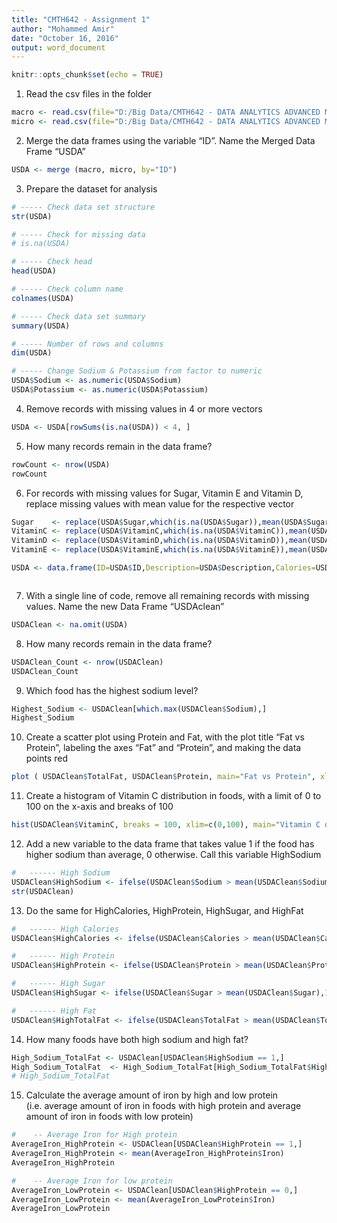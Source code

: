 ```yaml
---
title: "CMTH642 - Assignment 1"
author: "Mohammed Amir"
date: "October 16, 2016"
output: word_document
---
```


```r
knitr::opts_chunk$set(echo = TRUE)
```


1. Read the csv files in the folder
```r
macro <- read.csv(file="D:/Big Data/CMTH642 - DATA ANALYTICS ADVANCED METHODS/ASSIGNMENT 1/USDA_Macronutrients.csv",head=TRUE,sep=",")
micro <- read.csv(file="D:/Big Data/CMTH642 - DATA ANALYTICS ADVANCED METHODS/ASSIGNMENT 1/USDA_Micronutrients.csv",head=TRUE,sep=",")
```

2. Merge the data frames using the variable "ID". Name the Merged Data Frame "USDA"
```r
USDA <- merge (macro, micro, by="ID")
```

3. Prepare the dataset for analysis
```r
# ----- Check data set structure
str(USDA)

# ----- Check for missing data
# is.na(USDA)

# ----- Check head
head(USDA)

# ----- Check column name
colnames(USDA)

# ----- Check data set summary
summary(USDA)

# ----- Number of rows and columns
dim(USDA)

# ----- Change Sodium & Potassium from factor to numeric
USDA$Sodium <- as.numeric(USDA$Sodium)
USDA$Potassium <- as.numeric(USDA$Potassium)
```

4. Remove records with missing values in 4 or more vectors
```r
USDA <- USDA[rowSums(is.na(USDA)) < 4, ]

```

5. How many records remain in the data frame?
```r
rowCount <- nrow(USDA)
rowCount
```

6. For records with missing values for Sugar, Vitamin E and Vitamin D, replace missing values with mean value for the respective vector
```r

Sugar    <- replace(USDA$Sugar,which(is.na(USDA$Sugar)),mean(USDA$Sugar, na.rm = TRUE))
VitaminC <- replace(USDA$VitaminC,which(is.na(USDA$VitaminC)),mean(USDA$VitaminC, na.rm = TRUE))
VitaminD <- replace(USDA$VitaminD,which(is.na(USDA$VitaminD)),mean(USDA$VitaminD, na.rm = TRUE))
VitaminE <- replace(USDA$VitaminE,which(is.na(USDA$VitaminE)),mean(USDA$VitaminE, na.rm = TRUE))

USDA <- data.frame(ID=USDA$ID,Description=USDA$Description,Calories=USDA$Calories, Protein=USDA$Protein, TotalFat=USDA$TotalFat, Carbohydrate=USDA$Carbohydrate, Sodium=USDA$Sodium, Cholesterol=USDA$Cholesterol, Calcium=USDA$Calcium, Iron=USDA$Iron, Potassium=USDA$Potassium, Sugar, VitaminC, VitaminD, VitaminE)



```

7. With a single line of code, remove all remaining records with missing values. Name the new Data Frame "USDAclean"
```r
USDAClean <- na.omit(USDA)

```

8. How many records remain in the data frame?
```r
USDAClean_Count <- nrow(USDAClean)
USDAClean_Count
```

9. Which food has the highest sodium level?
```r
Highest_Sodium <- USDAClean[which.max(USDAClean$Sodium),]
Highest_Sodium

```

10. Create a scatter plot using Protein and Fat, with the plot title "Fat vs Protein", labeling the axes "Fat" and "Protein", and making the data points red
```r
plot ( USDAClean$TotalFat, USDAClean$Protein, main="Fat vs Protein", xlab = "Fat",ylab = "Protein", col="Red")

```

11. Create a histogram of Vitamin C distribution in foods, with a limit of 0 to 100 on the x-axis and breaks of 100
```r
hist(USDAClean$VitaminC, breaks = 100, xlim=c(0,100), main="Vitamin C distribution in food", xlab="Vitamin C")

```

12. Add a new variable to the data frame that takes value 1 if the food has higher sodium than average, 0 otherwise. Call this variable HighSodium
```r
#   ------ High Sodium
USDAClean$HighSodium <- ifelse(USDAClean$Sodium > mean(USDAClean$Sodium),1,0)
str(USDAClean)
```

13. Do the same for HighCalories, HighProtein, HighSugar, and HighFat
```r

#   ------ High Calories
USDAClean$HighCalories <- ifelse(USDAClean$Calories > mean(USDAClean$Calories),1,0)

#   ------ High Protein
USDAClean$HighProtein <- ifelse(USDAClean$Protein > mean(USDAClean$Protein),1,0)

#   ------ High Sugar
USDAClean$HighSugar <- ifelse(USDAClean$Sugar > mean(USDAClean$Sugar),1,0)

#   ------ High Fat
USDAClean$HighTotalFat <- ifelse(USDAClean$TotalFat > mean(USDAClean$TotalFat),1,0)

```

14. How many foods have both high sodium and high fat?
```r
High_Sodium_TotalFat <- USDAClean[USDAClean$HighSodium == 1,]
High_Sodium_TotalFat  <- High_Sodium_TotalFat[High_Sodium_TotalFat$HighTotalFat == 1,]
# High_Sodium_TotalFat

```

15. Calculate the average amount of iron by high and low protein (i.e. average amount of iron in foods with high protein and average amount of iron in foods with low protein)
```r
#    -- Average Iron for High protein
AverageIron_HighProtein <- USDAClean[USDAClean$HighProtein == 1,]
AverageIron_HighProtein <- mean(AverageIron_HighProtein$Iron)
AverageIron_HighProtein

#    -- Average Iron for low protein
AverageIron_LowProtein <- USDAClean[USDAClean$HighProtein == 0,]
AverageIron_LowProtein <- mean(AverageIron_LowProtein$Iron)
AverageIron_LowProtein


```

